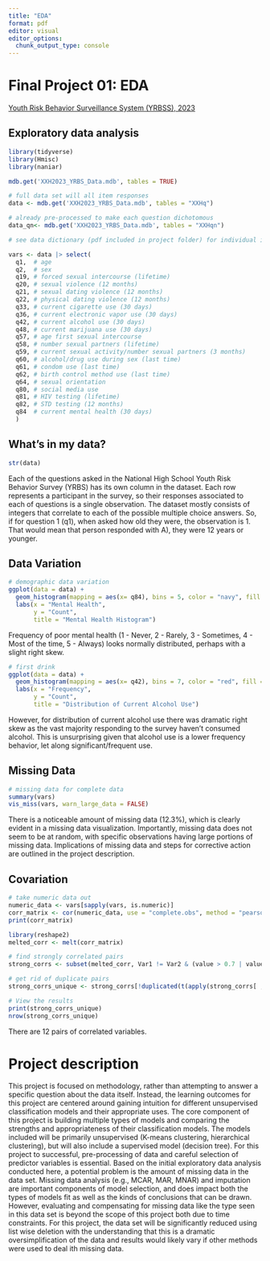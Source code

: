 ```yaml
---
title: "EDA"
format: pdf
editor: visual
editor_options: 
  chunk_output_type: console
---
```


# Final Project 01: EDA

[Youth Risk Behavior Surveillance System (YRBSS), 2023](https://www.cdc.gov/yrbs/data/index.html)

## Exploratory data analysis

```r
library(tidyverse)
library(Hmisc)
library(naniar)

mdb.get('XXH2023_YRBS_Data.mdb', tables = TRUE)

# full data set will all item responses
data <- mdb.get('XXH2023_YRBS_Data.mdb', tables = "XXHq")

# already pre-processed to make each question dichotomous
data_qn<- mdb.get('XXH2023_YRBS_Data.mdb', tables = "XXHqn")

# see data dictionary (pdf included in project folder) for individual item responses and question wording. 

vars <- data |> select( 
  q1,  # age
  q2,  # sex
  q19, # forced sexual intercourse (lifetime)
  q20, # sexual violence (12 months)
  q21, # sexual dating violence (12 months)
  q22, # physical dating violence (12 months)
  q33, # current cigarette use (30 days)
  q36, # current electronic vapor use (30 days)
  q42, # current alcohol use (30 days)
  q48, # current marijuana use (30 days)
  q57, # age first sexual intercourse
  q58, # number sexual partners (lifetime)
  q59, # current sexual activity/number sexual partners (3 months)
  q60, # alcohol/drug use during sex (last time)
  q61, # condom use (last time)
  q62, # birth control method use (last time)
  q64, # sexual orientation
  q80, # social media use
  q81, # HIV testing (lifetime)
  q82, # STD testing (12 months)
  q84  # current mental health (30 days)
  ) 
```

## What's in my data?

```r
str(data)
```

Each of the questions asked in the National High School Youth Risk Behavior Survey (YRBS) has its own column in the dataset. Each row represents a participant in the survey, so their responses associated to each of questions is a single observation. The dataset mostly consists of integers that correlate to each of the possible multiple choice answers. So, if for question 1 (q1), when asked how old they were, the observation is 1. That would mean that person responded with A), they were 12 years or younger.

## Data Variation

```r
# demographic data variation
ggplot(data = data) +
  geom_histogram(mapping = aes(x= q84), bins = 5, color = "navy", fill = "lightblue")+
  labs(x = "Mental Health",
       y = "Count",
       title = "Mental Health Histogram") 
```

Frequency of poor mental health (1 - Never, 2 - Rarely, 3 - Sometimes, 4 - Most of the time, 5 - Always) looks normally distributed, perhaps with a slight right skew. 

```r
# first drink
ggplot(data = data) +
  geom_histogram(mapping = aes(x= q42), bins = 7, color = "red", fill = "orange")+
  labs(x = "Frequency",
       y = "Count",
       title = "Distribution of Current Alcohol Use") 
```

However, for distribution of current alcohol use there was dramatic right skew as the vast majority responding to the survey haven't consumed alcohol. This is unsurprising given that alcohol use is a lower frequency behavior, let along significant/frequent use. 

## Missing Data

```r
# missing data for complete data
summary(vars)
vis_miss(vars, warn_large_data = FALSE)
```

There is a noticeable amount of missing data (12.3%), which is clearly evident in a missing data visualization. Importantly, missing data does not seem to be at random, with specific observations having large portions of missing data. Implications of missing data and steps for corrective action are outlined in the project description.  

## Covariation
```r
# take numeric data out 
numeric_data <- vars[sapply(vars, is.numeric)]
corr_matrix <- cor(numeric_data, use = "complete.obs", method = "pearson")
print(corr_matrix)
```

```r
library(reshape2)
melted_corr <- melt(corr_matrix)

# find strongly correlated pairs
strong_corrs <- subset(melted_corr, Var1 != Var2 & (value > 0.7 | value < -0.7))

# get rid of duplicate pairs
strong_corrs_unique <- strong_corrs[!duplicated(t(apply(strong_corrs[ , 1:2], 1, sort))), ]

# View the results
print(strong_corrs_unique)
nrow(strong_corrs_unique)
```

There are 12 pairs of correlated variables.

# Project description

This project is focused on methodology, rather than attempting to answer a specific question about the data itself. Instead, the learning outcomes for this project are centered around gaining intuition for different unsupervised classification models and their appropriate uses. The core component of this project is building multiple types of models and comparing the strengths and appropriateness of their classification models. The models included will be primarily unsupervised (K-means clustering, hierarchical clustering), but will also include a supervised model (decision tree). For this project to successful, pre-processing of data and careful selection of predictor variables is essential. Based on the initial exploratory data analysis conducted here, a potential problem is the amount of missing data in the data set. Missing data analysis (e.g., MCAR, MAR, MNAR) and imputation are important components of model selection, and does impact both the types of models fit as well as the kinds of conclusions that can be drawn. However, evaluating and compensating for missing data like the type seen in this data set is beyond the scope of this project both due to time constraints. For this project, the data set will be significantly reduced using list wise deletion with the understanding that this is a dramatic oversimplification of the data and results would likely vary if other methods were used to deal ith missing data.

